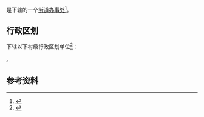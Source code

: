 {{中国乡级行政区|42/01/02/011/000}}

'''{{PAGENAMEBASE}}'''是{{PRC admin/fullname|42/01/02/011/000|3}}下辖的一个[[街道办事处|街道办事处]]<ref>{{PRC admin/ref sgc|{{PRC admin/parent|42/01/02/011/000}}}}</ref>。

== 行政区划 ==
{{PAGENAMEBASE}}下辖以下村级行政区划单位<ref>{{PRC admin/ref sgc|42/01/02/011/000}}</ref>：

{{PRC admin/children|42/01/02/011/000}}。

== 参考资料 ==
{{reflist}}

{{湖北行政区划小作品}}
{{PRC admin/navcat|42/01/02/011/000}}